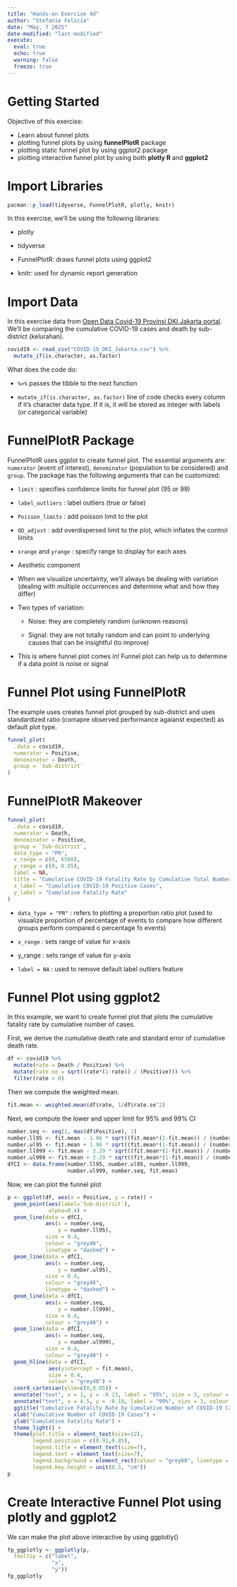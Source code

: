 ```yaml
---
title: "Hands-on Exercise 4d"
author: "Stefanie Felicia"
date: "May, 7 2025"
date-modified: "last-modified"
execute: 
  eval: true
  echo: true
  warning: false
  freeze: true
---
```


# Getting Started

Objective of this exercise:

-   Learn about funnel plots
-   plotting funnel plots by using **funnelPlotR** package
-   plotting static funnel plot by using ggplot2 package
-   plotting interactive funnel plot by using both **plotly R** and **ggplot2**

# Import Libraries

```r
pacman::p_load(tidyverse, FunnelPlotR, plotly, knitr)
```

In this exercise, we'll be using the following libraries:

-   plotly

-   tidyverse

-   FunnelPlotR: draws funnel plots using ggplot2

-   knitr: used for dynamic report generation

# Import Data

In this exercise data from <a href="https://riwayat-file-covid-19-dki-jakarta-jakartagis.hub.arcgis.com/">Open Data Covid-19 Provinsi DKI Jakarta portal</a>. We'll be comparing the cumulative COVID-19 cases and death by sub-district (kelurahan).

```r
covid19 <- read_csv("COVID-19_DKI_Jakarta.csv") %>%
  mutate_if(is.character, as.factor)
```

::: callout-note
What does the code do:

-   `%>%` passes the tibble to the next function

-   `mutate_if(is.character, as.factor)` line of code checks every column if it's character data type. If it is, it will be stored as integer with labels (or categorical variable)
:::

# FunnelPlotR Package

FunnelPlotR uses ggplot to create funnel plot. The essential arguments are: `numerator` (event of interest), `denominator` (population to be considered) and `group`. The package has the following arguments that can be customized:

-   `limit` : specifies confidence limits for funnel plot (95 or 99)

-   `label_outliers` : label outliers (true or false)

-   `Poisson_limits` : add poisson limit to the plot

-   `OD_adjust` : add overdispersed limit to the plot, which inflates the control limits

-   `xrange` and `yrange` : specify range to display for each axes

-   Aesthetic component

::: {.callout-note title="What is a funnel plot ?"}
-   When we visualize uncertainty, we’ll always be dealing with variation (dealing with multiple occurrences and determine what and how they differ)

-   Two types of variation:

    -   Noise: they are completely random (unknown reasons)

    -   Signal: they are not totally random and can point to underlying causes that can be insightful (to improve)

-   This is where funnel plot comes in! Funnel plot can help us to determine if a data point is noise or signal
:::

# Funnel Plot using FunnelPlotR

The example uses creates funnel plot grouped by sub-district and uses standardized ratio (comapre observed performance agaianst expected) as default plot type.

```r
funnel_plot(
  .data = covid19,
  numerator = Positive,
  denominator = Death,
  group = `Sub-district`
)
```

# FunnelPlotR Makeover

```r
funnel_plot(
  .data = covid19,
  numerator = Death,
  denominator = Positive,
  group = `Sub-district`,
  data_type = "PR",   
  x_range = c(0, 6500),  
  y_range = c(0, 0.05),   
  label = NA,
  title = "Cumulative COVID-19 Fatality Rate by Cumulative Total Number of COVID-19 Positive Cases",          
  x_label = "Cumulative COVID-19 Positive Cases",
  y_label = "Cumulative Fatality Rate"
)
```

::: {.callout-note title="What does this code do"}
-   `data_type = "PR"` : refers to plotting a proportion ratio plot (used to visualize proportion of percentage of events to compare how different groups perform compared o percentage fo events)

-   `x_range` : sets range of value for x-axis

-   y_range : sets range of value for y-axis

-   `label = NA` : used to remove default label outliers feature
:::

# Funnel Plot using ggplot2

In this example, we want to create funnel plot that plots the cumulative fatality rate by cumulative number of cases.

First, we derive the cumulative death rate and standard error of cumulative death rate.

```r
df <- covid19 %>%
  mutate(rate = Death / Positive) %>%
  mutate(rate.se = sqrt((rate*(1-rate)) / (Positive))) %>%
  filter(rate > 0)
```

Then we compute the weighted mean.

```r
fit.mean <- weighted.mean(df$rate, 1/df$rate.se^2)
```

Next, we compute the lower and upper limit for 95% and 99% CI

```r
number.seq <- seq(1, max(df$Positive), 1)
number.ll95 <- fit.mean - 1.96 * sqrt((fit.mean*(1-fit.mean)) / (number.seq)) 
number.ul95 <- fit.mean + 1.96 * sqrt((fit.mean*(1-fit.mean)) / (number.seq)) 
number.ll999 <- fit.mean - 3.29 * sqrt((fit.mean*(1-fit.mean)) / (number.seq)) 
number.ul999 <- fit.mean + 3.29 * sqrt((fit.mean*(1-fit.mean)) / (number.seq)) 
dfCI <- data.frame(number.ll95, number.ul95, number.ll999, 
                   number.ul999, number.seq, fit.mean)
```

Now, we can plot the funnel plot

```r
p <- ggplot(df, aes(x = Positive, y = rate)) +
  geom_point(aes(label=`Sub-district`), 
             alpha=0.4) +
  geom_line(data = dfCI, 
            aes(x = number.seq, 
                y = number.ll95), 
            size = 0.4, 
            colour = "grey40", 
            linetype = "dashed") +
  geom_line(data = dfCI, 
            aes(x = number.seq, 
                y = number.ul95), 
            size = 0.4, 
            colour = "grey40", 
            linetype = "dashed") +
  geom_line(data = dfCI, 
            aes(x = number.seq, 
                y = number.ll999), 
            size = 0.4, 
            colour = "grey40") +
  geom_line(data = dfCI, 
            aes(x = number.seq, 
                y = number.ul999), 
            size = 0.4, 
            colour = "grey40") +
  geom_hline(data = dfCI, 
             aes(yintercept = fit.mean), 
             size = 0.4, 
             colour = "grey40") +
  coord_cartesian(ylim=c(0,0.05)) +
  annotate("text", x = 1, y = -0.13, label = "95%", size = 3, colour = "grey40") + 
  annotate("text", x = 4.5, y = -0.18, label = "99%", size = 3, colour = "grey40") + 
  ggtitle("Cumulative Fatality Rate by Cumulative Number of COVID-19 Cases") +
  xlab("Cumulative Number of COVID-19 Cases") + 
  ylab("Cumulative Fatality Rate") +
  theme_light() +
  theme(plot.title = element_text(size=12),
        legend.position = c(0.91,0.85), 
        legend.title = element_text(size=7),
        legend.text = element_text(size=7),
        legend.background = element_rect(colour = "grey60", linetype = "dotted"),
        legend.key.height = unit(0.3, "cm"))
p
```

# Create Interactive Funnel Plot using plotly and ggplot2

We can make the plot above interactive by using ggplotly()

```r
fp_ggplotly <- ggplotly(p,
  tooltip = c("label", 
              "x", 
              "y"))
fp_ggplotly
```
